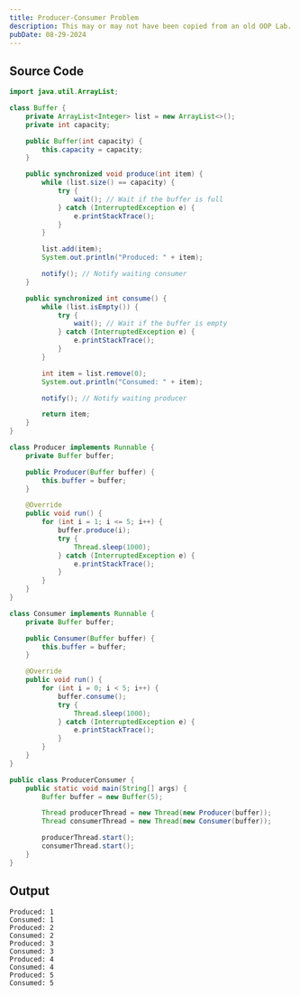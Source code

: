 ```yaml
---
title: Producer-Consumer Problem
description: This may or may not have been copied from an old OOP Lab.
pubDate: 08-29-2024
---
```


## Source Code

```java
import java.util.ArrayList;

class Buffer {
	private ArrayList<Integer> list = new ArrayList<>();
	private int capacity;

	public Buffer(int capacity) {
		this.capacity = capacity;
	}

	public synchronized void produce(int item) {
		while (list.size() == capacity) {
			try {
				wait(); // Wait if the buffer is full
			} catch (InterruptedException e) {
				e.printStackTrace();
			}
		}

		list.add(item);
		System.out.println("Produced: " + item);

		notify(); // Notify waiting consumer
	}

	public synchronized int consume() {
		while (list.isEmpty()) {
			try {
				wait(); // Wait if the buffer is empty
			} catch (InterruptedException e) {
				e.printStackTrace();
			}
		}

		int item = list.remove(0);
		System.out.println("Consumed: " + item);

		notify(); // Notify waiting producer

		return item;
	}
}

class Producer implements Runnable {
	private Buffer buffer;

	public Producer(Buffer buffer) {
		this.buffer = buffer;
	}

	@Override
	public void run() {
		for (int i = 1; i <= 5; i++) {
			buffer.produce(i);
			try {
				Thread.sleep(1000);
			} catch (InterruptedException e) {
				e.printStackTrace();
			}
		}
	}
}

class Consumer implements Runnable {
	private Buffer buffer;

	public Consumer(Buffer buffer) {
		this.buffer = buffer;
	}

	@Override
	public void run() {
		for (int i = 0; i < 5; i++) {
			buffer.consume();
			try {
				Thread.sleep(1000);
			} catch (InterruptedException e) {
				e.printStackTrace();
			}
		}
	}
}

public class ProducerConsumer {
	public static void main(String[] args) {
		Buffer buffer = new Buffer(5);

		Thread producerThread = new Thread(new Producer(buffer));
		Thread consumerThread = new Thread(new Consumer(buffer));

		producerThread.start();
		consumerThread.start();
	}
}
```

## Output

```
Produced: 1
Consumed: 1
Produced: 2
Consumed: 2
Produced: 3
Consumed: 3
Produced: 4
Consumed: 4
Produced: 5
Consumed: 5
```

